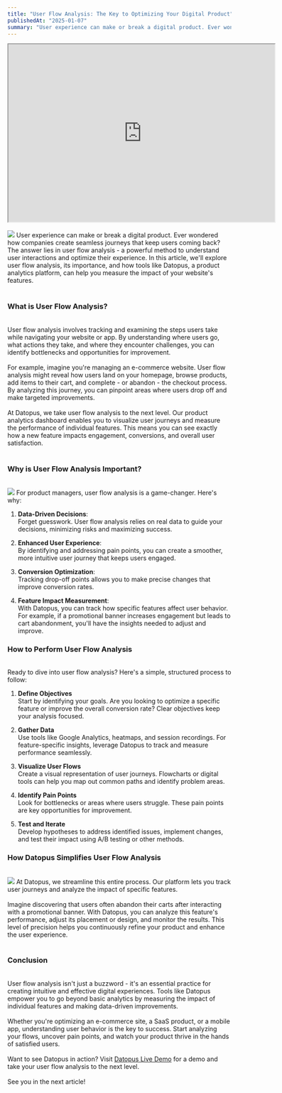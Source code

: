 ```yaml
---
title: "User Flow Analysis: The Key to Optimizing Your Digital Product"
publishedAt: "2025-01-07"
summary: "User experience can make or break a digital product. Ever wondered how companies create seamless journeys that keep users coming back? The answer lies in user flow analysis  -  a powerful method to understand user interactions and optimize their experience. In this article, we'll explore user flow analysis, its importance, and how tools like Datopus, a product analytics platform, can help you measure the impact of your website's features."
---
```

<div class="flex justify-center">
	<iframe class="blog-video" width="600" height="400" src="https://www.youtube.com/embed/7Yve0UFMwyw" allow="fullscreen"></iframe>
</div>
<br>

<img class="blog-image blog-image-right md:max-w-25" src="https://datopus.blob.core.windows.net/blog/user-flow-analysis-the-key-to-optimizing-your-digital-product.jpg" />
User experience can make or break a digital product. Ever wondered how companies create seamless journeys that keep users coming back? The answer lies in user flow analysis  -  a powerful method to understand user interactions and optimize their experience. In this article, we'll explore user flow analysis, its importance, and how tools like <span class="text-primary">Datopus</span>, a product analytics platform, can help you measure the impact of your website's features.
<br><br>

### **What is User Flow Analysis?**  
<br>
User flow analysis involves tracking and examining the steps users take while navigating your website or app. By understanding where users go, what actions they take, and where they encounter challenges, you can identify bottlenecks and opportunities for improvement.  
<br><br>
For example, imagine you're managing an e-commerce website. User flow analysis might reveal how users land on your homepage, browse products, add items to their cart, and complete - or abandon - the checkout process. By analyzing this journey, you can pinpoint areas where users drop off and make targeted improvements.  
<br><br>
At <span class="text-primary">Datopus</span>, we take user flow analysis to the next level. Our product analytics dashboard enables you to visualize user journeys and measure the performance of individual features. This means you can see exactly how a new feature impacts engagement, conversions, and overall user satisfaction.
<br><br>

### **Why is User Flow Analysis Important?**  
<br>
<img class="blog-image blog-image-right md:max-w-25" src="https://datopus.blob.core.windows.net/blog/user-flow-analysis-the-key-to-optimizing-your-digital-product-1.jpg" />
For product managers, user flow analysis is a game-changer. Here's why:  

1. **Data-Driven Decisions**:  
   Forget guesswork. User flow analysis relies on real data to guide your decisions, minimizing risks and maximizing success.  

2. **Enhanced User Experience**:  
   By identifying and addressing pain points, you can create a smoother, more intuitive user journey that keeps users engaged.  

3. **Conversion Optimization**:  
   Tracking drop-off points allows you to make precise changes that improve conversion rates.  

4. **Feature Impact Measurement**:  
   With <span class="text-primary">Datopus</span>, you can track how specific features affect user behavior. For example, if a promotional banner increases engagement but leads to cart abandonment, you'll have the insights needed to adjust and improve.  

### **How to Perform User Flow Analysis**  
<br>
Ready to dive into user flow analysis? Here's a simple, structured process to follow:  

1. **Define Objectives**  
Start by identifying your goals. Are you looking to optimize a specific feature or improve the overall conversion rate? Clear objectives keep your analysis focused.  

2. **Gather Data**  
Use tools like Google Analytics, heatmaps, and session recordings. For feature-specific insights, leverage <span class="text-primary">Datopus</span> to track and measure performance seamlessly.  

3. **Visualize User Flows**  
Create a visual representation of user journeys. Flowcharts or digital tools can help you map out common paths and identify problem areas.  

4. **Identify Pain Points**  
Look for bottlenecks or areas where users struggle. These pain points are key opportunities for improvement.  

5. **Test and Iterate**  
Develop hypotheses to address identified issues, implement changes, and test their impact using A/B testing or other methods.  

### **How Datopus Simplifies User Flow Analysis**  
<br>
<img class="blog-image blog-image-right md:max-w-25" src="https://datopus.blob.core.windows.net/blog/user-flow-analysis-the-key-to-optimizing-your-digital-product-2.jpg" />
At <span class="text-primary">Datopus</span>, we streamline this entire process. Our platform lets you track user journeys and analyze the impact of specific features.  
<br><br>
Imagine discovering that users often abandon their carts after interacting with a promotional banner. With <span class="text-primary">Datopus</span>, you can analyze this feature's performance, adjust its placement or design, and monitor the results. This level of precision helps you continuously refine your product and enhance the user experience.
<br><br>

### **Conclusion**  
<br>
User flow analysis isn't just a buzzword - it's an essential practice for creating intuitive and effective digital experiences. Tools like <span class="text-primary">Datopus</span> empower you to go beyond basic analytics by measuring the impact of individual features and making data-driven improvements.  
<br><br>
Whether you're optimizing an e-commerce site, a SaaS product, or a mobile app, understanding user behavior is the key to success. Start analyzing your flows, uncover pain points, and watch your product thrive in the hands of satisfied users.  
<br><br>
Want to see <span class="text-primary">Datopus</span> in action? Visit <a href="https://app.datopus.io/demo-use-cases" class="text-primary">Datopus Live Demo</a> for a demo and take your user flow analysis to the next level.  
<br><br>
See you in the next article!